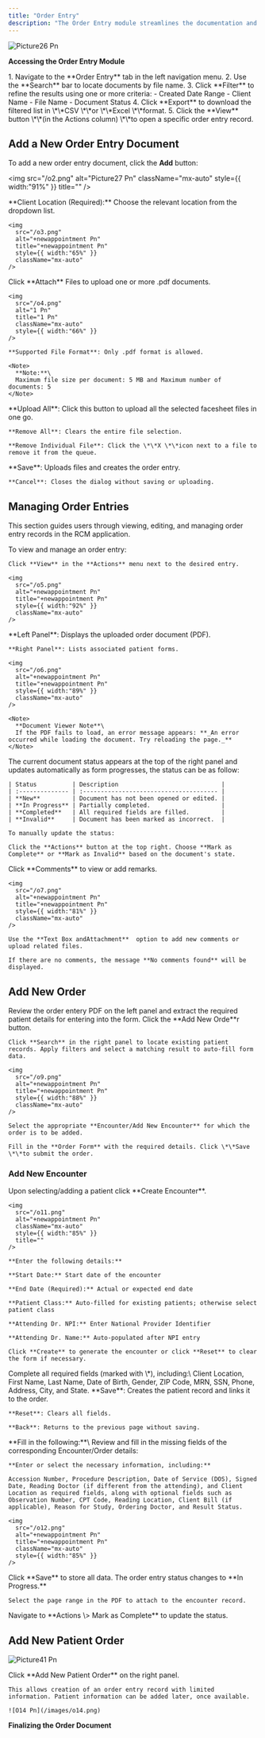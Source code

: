 ```yaml
---
title: "Order Entry"
description: "The Order Entry module streamlines the documentation and management of patient visit records. It enables users to upload, organize, and track order entry documents associated with patient appointments. This module ensures accurate record-keeping, supports workflow efficiency, and facilitates integration with patient encounters and clinical forms."
---
```


![Picture26 Pn](/o1.png)

**Accessing the Order Entry Module**

<Steps>
  <Step title="To access the Order Entry interface:" icon="chevron-down">
    1. Navigate to the **Order Entry** tab in the left navigation menu.
    2. Use the **Search** bar to locate documents by file name.
    3. Click **Filter** to refine the results using one or more criteria:
       - Created Date Range
       - Client Name
       - File Name
       - Document Status
    4. Click **Export** to download the filtered list in \*\*CSV \*\*or \*\*Excel \*\*format.
    5. Click the **View** button \*\*(in the Actions column) \*\*to open a specific order entry record.
  </Step>
</Steps>

## **Add a New Order Entry Document**

To add a new order entry document, click the **Add** button:

<img
  src="/o2.png"
  alt="Picture27 Pn"
  className="mx-auto"
  style={{ width:"91%" }}
  title=""
/>

<Steps>
  <Step title="Select Client Location">
    **Client Location (Required):** Choose the relevant location from the dropdown list.

    <img
      src="/o3.png"
      alt="+newappointment Pn"
      title="+newappointment Pn"
      style={{ width:"65%" }}
      className="mx-auto"
    />
  </Step>
  <Step title="Upload Documents">
    Click **Attach** Files to upload one or more .pdf documents.

    <img
      src="/o4.png"
      alt="1 Pn"
      title="1 Pn"
      className="mx-auto"
      style={{ width:"66%" }}
    />

    **Supported File Format**: Only .pdf format is allowed.

    <Note>
      **Note:**\
      Maximum file size per document: 5 MB and Maximum number of documents: 5
    </Note>
  </Step>
  <Step title="Manage File Uploads">
    **Upload All**: Click this button to upload all the selected facesheet files in one go.

    **Remove All**: Clears the entire file selection.

    **Remove Individual File**: Click the \*\*X \*\*icon next to a file to remove it from the queue.
  </Step>
  <Step title="Finalize or Cancel">
    **Save**: Uploads files and creates the order entry.

    **Cancel**: Closes the dialog without saving or uploading.
  </Step>
</Steps>

## Managing Order Entries

This section guides users through viewing, editing, and managing order entry records in the RCM application.

<Steps>
  <Step title="Navigate to Order Details">
    To view and manage an order entry:

    Click **View** in the **Actions** menu next to the desired entry.

    <img
      src="/o5.png"
      alt="+newappointment Pn"
      title="+newappointment Pn"
      style={{ width:"92%" }}
      className="mx-auto"
    />
  </Step>
  <Step title="The interface opens in a split view">
    **Left Panel**: Displays the uploaded order document (PDF).

    **Right Panel**: Lists associated patient forms.

    <img
      src="/o6.png"
      alt="+newappointment Pn"
      title="+newappointment Pn"
      style={{ width:"89%" }}
      className="mx-auto"
    />

    <Note>
      **Document Viewer Note**\
      If the PDF fails to load, an error message appears: **_An error occurred while loading the document. Try reloading the page._**
    </Note>
  </Step>
  <Step title="Check Document Status">
    The current document status appears at the top of the right panel and updates automatically as form progresses, the status can be as follow:

    | Status          | Description                             |
    | :-------------- | :-------------------------------------- |
    | **New**         | Document has not been opened or edited. |
    | **In Progress** | Partially completed.                    |
    | **Completed**   | All required fields are filled.         |
    | **Invalid**     | Document has been marked as incorrect.  |

    To manually update the status:

    Click the **Actions** button at the top right. Choose **Mark as Complete** or **Mark as Invalid** based on the document's state.
  </Step>
  <Step title="Add Comments (If any)">
    Click **Comments** to view or add remarks.

    <img
      src="/o7.png"
      alt="+newappointment Pn"
      title="+newappointment Pn"
      style={{ width:"81%" }}
      className="mx-auto"
    />

    Use the **Text Box andAttachment**  option to add new comments or upload related files.

    If there are no comments, the message **No comments found** will be displayed.
  </Step>
</Steps>

## **Add New Order**

<Steps>
  <Step title="Review Patient Information">
    Review the order entery PDF on the left panel and extract the required patient details for entering into the form.
  </Step>
  <Step title="Determine if the order is for an existing patient">
    Click the **Add New Orde**r button.

    Click **Search** in the right panel to locate existing patient records. Apply filters and select a matching result to auto-fill form data.

    <img
      src="/o9.png"
      alt="+newappointment Pn"
      title="+newappointment Pn"
      style={{ width:"88%" }}
      className="mx-auto"
    />

    Select the appropriate **Encounter/Add New Encounter** for which the order is to be added.

    Fill in the **Order Form** with the required details. Click \*\*Save \*\*to submit the order.
  </Step>
  <Step title="If the order is for a new patient:">
    
  </Step>
</Steps>

### **Add New Encounter**

<Steps>
  <Step title=" Add Encounter" stepNumber={1}>
    Upon selecting/adding a patient click **Create Encounter**.

    <img
      src="/o11.png"
      alt="+newappointment Pn"
      className="mx-auto"
      style={{ width:"85%" }}
      title=""
    />

    **Enter the following details:**

    **Start Date:** Start date of the encounter

    **End Date (Required):** Actual or expected end date

    **Patient Class:** Auto-filled for existing patients; otherwise select patient class

    **Attending Dr. NPI:** Enter National Provider Identifier

    **Attending Dr. Name:** Auto-populated after NPI entry

    Click **Create** to generate the encounter or click **Reset** to clear the form if necessary.
  </Step>
  <Step title="Complete all required fields (marked with *), including:" stepNumber={2}>
    Complete all required fields (marked with \*), including:\
    Client Location, First Name, Last Name, Date of Birth, Gender, ZIP Code, MRN, SSN, Phone, Address, City, and State.
  </Step>
  <Step title="Save" stepNumber={3}>
    **Save**: Creates the patient record and links it to the order.

    **Reset**: Clears all fields.

    **Back**: Returns to the previous page without saving.
  </Step>
  <Step title="Review and Populate Encounter/Order Fields" stepNumber={4}>
    **Fill in the following:**\
    Review and fill in the missing fields of the corresponding Encounter/Order details:

    **Enter or select the necessary information, including:**

    Accession Number, Procedure Description, Date of Service (DOS), Signed Date, Reading Doctor (if different from the attending), and Client Location as required fields, along with optional fields such as Observation Number, CPT Code, Reading Location, Client Bill (if applicable), Reason for Study, Ordering Doctor, and Result Status.

    <img
      src="/o12.png"
      alt="+newappointment Pn"
      title="+newappointment Pn"
      className="mx-auto"
      style={{ width:"85%" }}
    />
  </Step>
  <Step title="Save and Attach Document" stepNumber={5}>
    Click **Save** to store all data. The order entry status changes to **In Progress.**

    Select the page range in the PDF to attach to the encounter record.
  </Step>
  <Step title="Mark the Order as Complete" stepNumber={6}>
    Navigate to **Actions \> Mark as Complete** to update the status.
  </Step>
</Steps>

## Add New Patient Order

![Picture41 Pn](/o13.png)

<Steps>
  <Step title="If patient details are unavailable:" icon="chevron-down">
    Click **Add New Patient Order** on the right panel.

    This allows creation of an order entry record with limited information. Patient information can be added later, once available.

    ![O14 Pn](/images/o14.png)
  </Step>
</Steps>

**Finalizing the Order Document**